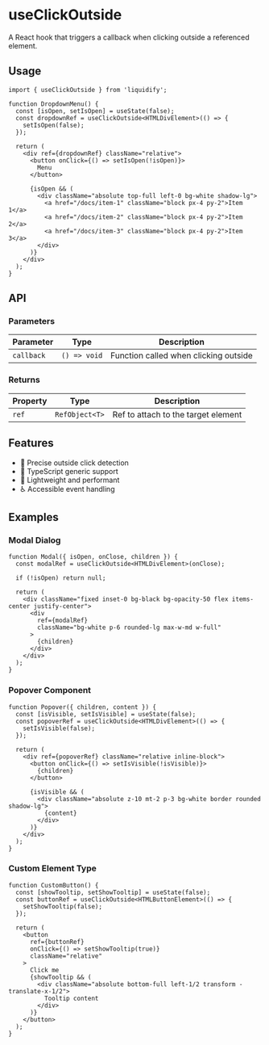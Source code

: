 # useClickOutside

A React hook that triggers a callback when clicking outside a referenced element.

## Usage

```tsx
import { useClickOutside } from 'liquidify';

function DropdownMenu() {
  const [isOpen, setIsOpen] = useState(false);
  const dropdownRef = useClickOutside<HTMLDivElement>(() => {
    setIsOpen(false);
  });

  return (
    <div ref={dropdownRef} className="relative">
      <button onClick={() => setIsOpen(!isOpen)}>
        Menu
      </button>
      
      {isOpen && (
        <div className="absolute top-full left-0 bg-white shadow-lg">
          <a href="/docs/item-1" className="block px-4 py-2">Item 1</a>
          <a href="/docs/item-2" className="block px-4 py-2">Item 2</a>
          <a href="/docs/item-3" className="block px-4 py-2">Item 3</a>
        </div>
      )}
    </div>
  );
}
```

## API

### Parameters

| Parameter | Type | Description |
|-----------|------|-------------|
| `callback` | `() => void` | Function called when clicking outside |

### Returns

| Property | Type | Description |
|----------|------|-------------|
| `ref` | `RefObject<T>` | Ref to attach to the target element |

## Features

- 🎯 Precise outside click detection
- 🔧 TypeScript generic support
- 🚀 Lightweight and performant
- ♿ Accessible event handling

## Examples

### Modal Dialog

```tsx
function Modal({ isOpen, onClose, children }) {
  const modalRef = useClickOutside<HTMLDivElement>(onClose);

  if (!isOpen) return null;

  return (
    <div className="fixed inset-0 bg-black bg-opacity-50 flex items-center justify-center">
      <div 
        ref={modalRef}
        className="bg-white p-6 rounded-lg max-w-md w-full"
      >
        {children}
      </div>
    </div>
  );
}
```

### Popover Component

```tsx
function Popover({ children, content }) {
  const [isVisible, setIsVisible] = useState(false);
  const popoverRef = useClickOutside<HTMLDivElement>(() => {
    setIsVisible(false);
  });

  return (
    <div ref={popoverRef} className="relative inline-block">
      <button onClick={() => setIsVisible(!isVisible)}>
        {children}
      </button>
      
      {isVisible && (
        <div className="absolute z-10 mt-2 p-3 bg-white border rounded shadow-lg">
          {content}
        </div>
      )}
    </div>
  );
}
```

### Custom Element Type

```tsx
function CustomButton() {
  const [showTooltip, setShowTooltip] = useState(false);
  const buttonRef = useClickOutside<HTMLButtonElement>(() => {
    setShowTooltip(false);
  });

  return (
    <button 
      ref={buttonRef}
      onClick={() => setShowTooltip(true)}
      className="relative"
    >
      Click me
      {showTooltip && (
        <div className="absolute bottom-full left-1/2 transform -translate-x-1/2">
          Tooltip content
        </div>
      )}
    </button>
  );
}
```